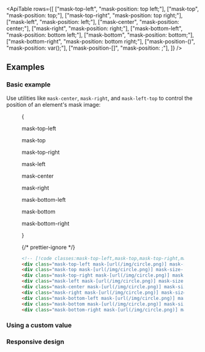 


<ApiTable
  rows={[
    ["mask-top-left", "mask-position: top left;"],
    ["mask-top", "mask-position: top;"],
    ["mask-top-right", "mask-position: top right;"],
    ["mask-left", "mask-position: left;"],
    ["mask-center", "mask-position: center;"],
    ["mask-right", "mask-position: right;"],
    ["mask-bottom-left", "mask-position: bottom left;"],
    ["mask-bottom", "mask-position: bottom;"],
    ["mask-bottom-right", "mask-position: bottom right;"],
    ["mask-position-(<custom-property>)", "mask-position: var(<custom-property>);"],
    ["mask-position-[<value>]", "mask-position: <value>;"],
  ]}
/>

## Examples

### Basic example

Use utilities like `mask-center`, `mask-right`, and `mask-left-top` to control the position of an element's mask image:

<Figure>

<Example padding={false}>
  {
    <div className="grid grid-cols-3 gap-y-8 p-8 text-center font-mono text-xs font-medium text-gray-500 max-sm:items-end max-sm:justify-between max-sm:px-2 dark:text-gray-400">
      <div className="flex flex-col items-center">
        <p className="mb-3">mask-top-left</p>
        <Stripes className="aspect-[1.333] w-32 rounded-lg max-sm:w-24" border>
          <div className="h-full rounded-lg bg-[url(https://images.unsplash.com/photo-1554629947-334ff61d85dc?ixid=MnwxMjA3fDB8MHxwaG90by1wYWdlfHx8fGVufDB8fHx8&ixlib=rb-1.2.1&auto=format&fit=crop&w=1000&h=1000&q=80)] mask-radial-from-70% mask-radial-to-70% bg-cover bg-center mask-size-[50%_66%] mask-top-left mask-no-repeat"></div>
        </Stripes>
      </div>
      <div className="flex flex-col items-center">
        <p className="mb-3">mask-top</p>
        <Stripes className="aspect-[1.333] w-32 rounded-lg max-sm:w-24" border>
          <div className="h-full rounded-lg bg-[url(https://images.unsplash.com/photo-1554629947-334ff61d85dc?ixid=MnwxMjA3fDB8MHxwaG90by1wYWdlfHx8fGVufDB8fHx8&ixlib=rb-1.2.1&auto=format&fit=crop&w=1000&h=1000&q=80)] mask-radial-from-70% mask-radial-to-70% bg-cover bg-center mask-size-[50%_66%] mask-top mask-no-repeat"></div>
        </Stripes>
      </div>
      <div className="flex flex-col items-center">
        <p className="mb-3">mask-top-right</p>
        <Stripes className="aspect-[1.333] w-32 rounded-lg max-sm:w-24" border>
          <div className="h-full rounded-lg bg-[url(https://images.unsplash.com/photo-1554629947-334ff61d85dc?ixid=MnwxMjA3fDB8MHxwaG90by1wYWdlfHx8fGVufDB8fHx8&ixlib=rb-1.2.1&auto=format&fit=crop&w=1000&h=1000&q=80)] mask-radial-from-70% mask-radial-to-70% bg-cover bg-center mask-size-[50%_66%] mask-top-right mask-no-repeat"></div>
        </Stripes>
      </div>
      <div className="flex flex-col items-center">
        <p className="mb-3">mask-left</p>
        <Stripes className="aspect-[1.333] w-32 rounded-lg max-sm:w-24" border>
          <div className="h-full rounded-lg bg-[url(https://images.unsplash.com/photo-1554629947-334ff61d85dc?ixid=MnwxMjA3fDB8MHxwaG90by1wYWdlfHx8fGVufDB8fHx8&ixlib=rb-1.2.1&auto=format&fit=crop&w=1000&h=1000&q=80)] mask-radial-from-70% mask-radial-to-70% bg-cover bg-center mask-size-[50%_66%] mask-left mask-no-repeat"></div>
        </Stripes>
      </div>
      <div className="flex flex-col items-center">
        <p className="mb-3">mask-center</p>
        <Stripes className="aspect-[1.333] w-32 rounded-lg max-sm:w-24" border>
          <div className="h-full rounded-lg bg-[url(https://images.unsplash.com/photo-1554629947-334ff61d85dc?ixid=MnwxMjA3fDB8MHxwaG90by1wYWdlfHx8fGVufDB8fHx8&ixlib=rb-1.2.1&auto=format&fit=crop&w=1000&h=1000&q=80)] mask-radial-from-70% mask-radial-to-70% bg-cover bg-center mask-size-[50%_66%] mask-center mask-no-repeat"></div>
        </Stripes>
      </div>
      <div className="flex flex-col items-center">
        <p className="mb-3">mask-right</p>
        <Stripes className="aspect-[1.333] w-32 rounded-lg max-sm:w-24" border>
          <div className="h-full rounded-lg bg-[url(https://images.unsplash.com/photo-1554629947-334ff61d85dc?ixid=MnwxMjA3fDB8MHxwaG90by1wYWdlfHx8fGVufDB8fHx8&ixlib=rb-1.2.1&auto=format&fit=crop&w=1000&h=1000&q=80)] mask-radial-from-70% mask-radial-to-70% bg-cover bg-center mask-size-[50%_66%] mask-right mask-no-repeat"></div>
        </Stripes>
      </div>
      <div className="flex flex-col items-center">
        <p className="mb-3">mask-bottom-left</p>
        <Stripes className="aspect-[1.333] w-32 rounded-lg max-sm:w-24" border>
          <div className="h-full rounded-lg bg-[url(https://images.unsplash.com/photo-1554629947-334ff61d85dc?ixid=MnwxMjA3fDB8MHxwaG90by1wYWdlfHx8fGVufDB8fHx8&ixlib=rb-1.2.1&auto=format&fit=crop&w=1000&h=1000&q=80)] mask-radial-from-70% mask-radial-to-70% bg-cover bg-center mask-size-[50%_66%] mask-bottom-left mask-no-repeat"></div>
        </Stripes>
      </div>
      <div className="flex flex-col items-center">
        <p className="mb-3">mask-bottom</p>
        <Stripes className="aspect-[1.333] w-32 rounded-lg max-sm:w-24" border>
          <div className="h-full rounded-lg bg-[url(https://images.unsplash.com/photo-1554629947-334ff61d85dc?ixid=MnwxMjA3fDB8MHxwaG90by1wYWdlfHx8fGVufDB8fHx8&ixlib=rb-1.2.1&auto=format&fit=crop&w=1000&h=1000&q=80)] mask-radial-from-70% mask-radial-to-70% bg-cover bg-center mask-size-[50%_66%] mask-bottom mask-no-repeat"></div>
        </Stripes>
      </div>
      <div className="flex flex-col items-center">
        <p className="mb-3">mask-bottom-right</p>
        <Stripes className="aspect-[1.333] w-32 rounded-lg max-sm:w-24" border>
          <div className="h-full rounded-lg bg-[url(https://images.unsplash.com/photo-1554629947-334ff61d85dc?ixid=MnwxMjA3fDB8MHxwaG90by1wYWdlfHx8fGVufDB8fHx8&ixlib=rb-1.2.1&auto=format&fit=crop&w=1000&h=1000&q=80)] mask-radial-from-70% mask-radial-to-70% bg-cover bg-center mask-size-[50%_66%] mask-bottom-right mask-no-repeat"></div>
        </Stripes>
      </div>
    </div>
  }
</Example>

{/* prettier-ignore */}
```html
<!-- [!code classes:mask-top-left,mask-top,mask-top-right,mask-left,mask-center,mask-right,mask-bottom-left,mask-bottom,mask-bottom-right] -->
<div class="mask-top-left mask-[url(/img/circle.png)] mask-size-[50%] bg-[url(/img/mountains.jpg)] ..."></div>
<div class="mask-top mask-[url(/img/circle.png)] mask-size-[50%] bg-[url(/img/mountains.jpg)] ..."></div>
<div class="mask-top-right mask-[url(/img/circle.png)] mask-size-[50%] bg-[url(/img/mountains.jpg)] ..."></div>
<div class="mask-left mask-[url(/img/circle.png)] mask-size-[50%] bg-[url(/img/mountains.jpg)] ..."></div>
<div class="mask-center mask-[url(/img/circle.png)] mask-size-[50%] bg-[url(/img/mountains.jpg)] ..."></div>
<div class="mask-right mask-[url(/img/circle.png)] mask-size-[50%] bg-[url(/img/mountains.jpg)] ..."></div>
<div class="mask-bottom-left mask-[url(/img/circle.png)] mask-size-[50%] bg-[url(/img/mountains.jpg)] ..."></div>
<div class="mask-bottom mask-[url(/img/circle.png)] mask-size-[50%] bg-[url(/img/mountains.jpg)] ..."></div>
<div class="mask-bottom-right mask-[url(/img/circle.png)] mask-size-[50%] bg-[url(/img/mountains.jpg)] ..."></div>
```

</Figure>

### Using a custom value

<UsingACustomValue utility="mask-position" value="center_top_1rem" name="mask position" variable="mask-position" />

### Responsive design

<ResponsiveDesign property="mask-position" defaultClass="mask-center" featuredClass="mask-top" />



